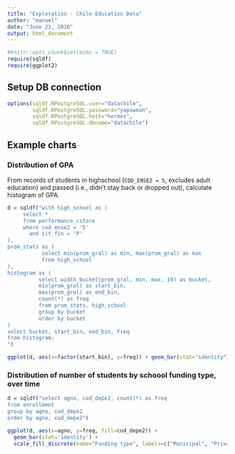 ```yaml
---
title: "Exploration - Chile Education Data"
author: "manuel"
date: "June 21, 2016"
output: html_document
---
```


```r
#knitr::opts_chunk$set(echo = TRUE)
require(sqldf)
require(ggplot2)
```

## Setup DB connection

```r
options(sqldf.RPostgreSQL.user="datachile", 
        sqldf.RPostgreSQL.password="yapoweon",
        sqldf.RPostgreSQL.host="hermes",
        sqldf.RPostgreSQL.dbname="datachile")
```

## Example charts

### Distribution of GPA

From records of students in highschool (`COD_ENSE2 = 5`, excludes adult education) and passed (i.e., didn't stay back or dropped out), calculate histogram of GPA.

```r
d = sqldf("with high_school as (
     select *
     from performance_cstore
     where cod_ense2 = '5'
       and sit_fin = 'P'
),
prom_stats as (
           select min(prom_gral) as min, max(prom_gral) as max
           from high_school
),
histogram as (
          select width_bucket(prom_gral, min, max, 19) as bucket,
          min(prom_gral) as start_bin,
          max(prom_gral) as end_bin,
          count(*) as freq
          from prom_stats, high_school
          group by bucket
          order by bucket
)
select bucket, start_bin, end_bin, freq
from histogram;
")
```

```r
ggplot(d, aes(x=factor(start_bin), y=freq)) + geom_bar(stat="identity") + xlab("Frequency") + ylab("GPA") 
```

### Distribution of number of students by schoool funding type, over time

```r
d = sqldf("select agno, cod_depe2, count(*) as freq
from enrollment
group by agno, cod_depe2
order by agno, cod_depe2")
```

```r
ggplot(d, aes(x=agno, y=freq, fill=cod_depe2)) + 
  geom_bar(stat='identity') +
  scale_fill_discrete(name="Funding type", labels=c("Municipal", "Private subsidized", "Private non-subsidized", "Delegated administration corporation"))
```
